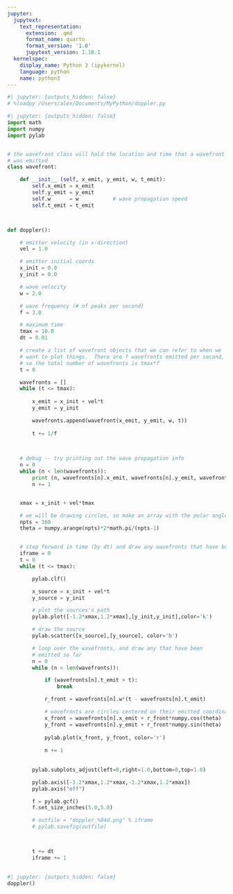 ```yaml
---
jupyter:
  jupytext:
    text_representation:
      extension: .qmd
      format_name: quarto
      format_version: '1.0'
      jupytext_version: 1.18.1
  kernelspec:
    display_name: Python 3 (ipykernel)
    language: python
    name: python3
---
```


```python
#| jupyter: {outputs_hidden: false}
# %loadpy /Users/alex/Documents/MyPython/doppler.py
```

```python
#| jupyter: {outputs_hidden: false}
import math
import numpy
import pylab


# the wavefront class will hold the location and time that a wavefront
# was emitted
class wavefront:

    def __init__ (self, x_emit, y_emit, w, t_emit):
        self.x_emit = x_emit
        self.y_emit = y_emit
        self.w      = w           # wave propagation speed
        self.t_emit = t_emit



def doppler():

    # emitter velocity (in x-direction)
    vel = 1.0

    # emitter initial coords
    x_init = 0.0
    y_init = 0.0

    # wave velocity
    w = 2.0

    # wave frequency (# of peaks per second)
    f = 3.0

    # maximum time
    tmax = 10.0
    dt = 0.01

    # create a list of wavefront objects that we can refer to when we
    # want to plot things.  There are f wavefronts emitted per second,
    # so the total number of wavefronts is tmax*f
    t = 0

    wavefronts = []
    while (t <= tmax):
        
        x_emit = x_init + vel*t
        y_emit = y_init

        wavefronts.append(wavefront(x_emit, y_emit, w, t))
        
        t += 1/f

        

    # debug -- try printing out the wave propagation info
    n = 0
    while (n < len(wavefronts)):
        print (n, wavefronts[n].x_emit, wavefronts[n].y_emit, wavefronts[n].t_emit)
        n += 1


    xmax = x_init + vel*tmax

    # we will be drawing circles, so make an array with the polar angle
    npts = 360
    theta = numpy.arange(npts)*2*math.pi/(npts-1)


    # step forward in time (by dt) and draw any wavefronts that have been emitted
    iframe = 0
    t = 0
    while (t <= tmax):

        pylab.clf()

        x_source = x_init + vel*t
        y_source = y_init

        # plot the sources's path
        pylab.plot([-1.2*xmax,1.2*xmax],[y_init,y_init],color='k')

        # draw the source
        pylab.scatter([x_source],[y_source], color='b')

        # loop over the wavefronts, and draw any that have been
        # emitted so far
        n = 0
        while (n < len(wavefronts)):

            if (wavefronts[n].t_emit > t):
                break

            r_front = wavefronts[n].w*(t - wavefronts[n].t_emit)

            # wavefronts are circles centered on their emitted coordinates
            x_front = wavefronts[n].x_emit + r_front*numpy.cos(theta)
            y_front = wavefronts[n].y_emit + r_front*numpy.sin(theta)
            
            pylab.plot(x_front, y_front, color='r')
            
            n += 1
            
        
        pylab.subplots_adjust(left=0,right=1.0,bottom=0,top=1.0)

        pylab.axis([-1.2*xmax,1.2*xmax,-1.2*xmax,1.2*xmax])
        pylab.axis("off")

        f = pylab.gcf()
        f.set_size_inches(5.0,5.0)

        # outfile = "doppler_%04d.png" % iframe
        # pylab.savefig(outfile)



        t += dt
        iframe += 1
    


```

```python
#| jupyter: {outputs_hidden: false}
doppler()
```

